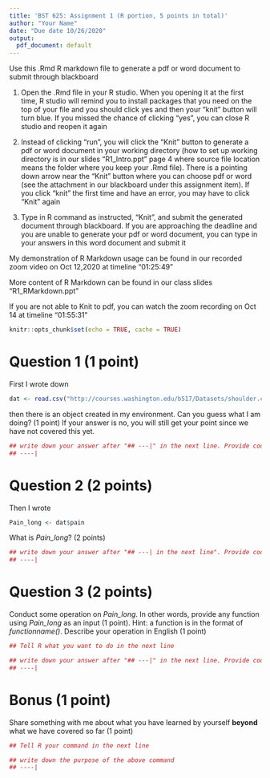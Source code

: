 ```yaml
---
title: 'BST 625: Assignment 1 (R portion, 5 points in total)'
author: "Your Name"
date: "Due date 10/26/2020"
output:
  pdf_document: default
---
```

Use this .Rmd R markdown file to generate a pdf or word document to submit through blackboard

(1)	Open the .Rmd file in your R studio. When you opening it at the first time, R studio will remind you to install packages that you need on the top of your file and you should click yes and then your “knit” button will turn blue. If you missed the chance of clicking “yes”, you can close R studio and reopen it again

(2)	Instead of clicking “run”, you will click the “Knit” button to generate a pdf or word document in your working directory (how to set up working directory is in our slides “R1_Intro.ppt” page 4 where source file location means the folder where you keep your .Rmd file). There is a pointing down arrow near the “Knit” button where you can choose pdf or word (see the attachment in our blackboard under this assignment item). If you click “knit” the first time and have an error, you may have to click “Knit” again
 
(3)	Type in R command as instructed, “Knit”, and submit the generated document through blackboard. If you are approaching the deadline and you are unable to generate your pdf or word document, you can type in your answers in this word document and submit it

My demonstration of R Markdown usage can be found in our recorded zoom video on Oct 12,2020 at timeline “01:25:49”

More content of R Markdown can be found in our class slides “R1_RMarkdown.ppt”

If you are not able to Knit to pdf, you can watch the zoom recording on Oct 14 at timeline “01:55:31”

```r
knitr::opts_chunk$set(echo = TRUE, cache = TRUE)
```

# Question 1 (1 point)

First I wrote down 

```r
dat <- read.csv("http://courses.washington.edu/b517/Datasets/shoulder.csv")
```

then there is an object created in my environment. Can you guess what I am doing? (1 point) If your answer is no, you will still get your point since we have not covered this yet.

```r
## write down your answer after "## ---|" in the next line. Provide code as you will
## ----| 
```
# Question 2 (2 points)

Then I wrote

```r
Pain_long <- dat$pain
```

What is *Pain_long*? (2 points)

```r
## write down your answer after "## ---| in the next line". Provide code as you will
## ----|
```
# Question 3 (2 points)

Conduct some operation on *Pain_long*. In other words, provide any function using *Pain_long* as an input (1 point). Hint: a function is in the format of *functionname()*. Describe your operation in English  (1 point) 

```r
## Tell R what you want to do in the next line

## write down your answer after "## ---|" in the next line. Provide code as you will
## ----|
```
# Bonus (1 point)

Share something with me about what you have learned by yourself **beyond** what we have covered so far (1 point)

```r
## Tell R your command in the next line

## write down the purpose of the above command
## ----|
```
